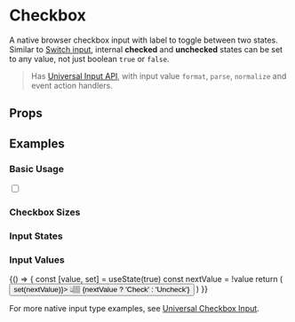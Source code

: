 
# Checkbox

<AssetCard className='float-right margin' component={Checkbox} />

A native browser checkbox input with label to toggle between two states. Similar to [Switch input](/docs/ui/inputs/Switch), internal **checked** and **unchecked** states can be set to any value, not just boolean `true` or `false`.

> Has [Universal Input API](/docs/ui/inputs#universal-input-api), with input value `format`, `parse`, `normalize` and event action handlers.

## Props

<PropsTable component={Checkbox} />

## Examples

### Basic Usage

<CodeExample>
  <Checkbox />
</CodeExample>

<CodeExample desc='Via Universal Input'>
  <Input type='checkbox' />
</CodeExample>

<CodeExample desc='Checkbox Label'>
  <Checkbox label='Label' />
</CodeExample>

### Checkbox Sizes

<CodeExample>
  <View className='left gap'>
    <Checkbox className='font-smallest gap-smaller' label='smallest' />
    <Checkbox className='font-smaller gap-smaller' label='smaller' />
    <Checkbox className='font-small gap-smaller' label='small' />
    <Checkbox label='base' />
    <Checkbox className='font-large gap-smaller' label='large' />
    <Checkbox className='font-larger gap-smaller' label='larger' />
    <Checkbox className='font-largest gap-smaller' label='largest' />
  </View>
</CodeExample>

### Input States

<CodeExample desc='Disabled'>
  <Checkbox disabled label='disabled' />
</CodeExample>

<CodeExample desc='Read only'>
  <Checkbox readonly label='readonly' />
</CodeExample>

<CodeExample desc='Loading'>
  <Checkbox loading label='loading' />
</CodeExample>

### Input Values

<CodeExample desc='Checked Initially'>
  <Checkbox defaultValue={true} label='Default Value' />
</CodeExample>

<CodeExample desc='Controlled State'>
  <Checkbox controlledValue value={true} label='Controlled Value' />
</CodeExample>

<CodeExample desc='Hybrid State (uncontrolled, but updates on `value` changes)'>
  {() => {
    const [value, set] = useState(true)
    const nextValue = !value
    return (
      <View className='center gap'>
        <Checkbox value={value}
                  label='Uncontrolled Synced Value' />
        <Button onClick={() => set(nextValue)}>
          👆🏽 {nextValue ? 'Check' : 'Uncheck'}
        </Button>
      </View>
    )
  }}
</CodeExample>

For more native input type examples, see [Universal Checkbox Input](/docs/ui/inputs/Input).
